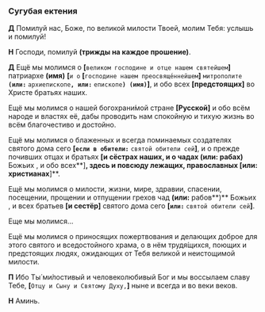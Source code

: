 
<span id="sugubaja" />

### Сугубая ектения

**Д** Помилуй нас, Боже, по великой милости Твоей, молим Тебя: услышь и помилуй!

**Н** Господи, помилуй **(трижды на каждое прошение)**.

**Д** Ещё мы молимся о **[**`великом господине и отце нашем святейшем`**]** патриархе **(имя)** **[**`и о` **[**`господине нашем преосвяще́ннейшем`**]** `митрополите` **`(или:`** `архиепископе`**`, или:`** `епископе`**`) (имя)`]**, и обо всех **[**предстоящих**]** во Христе братьях наших.

Ещё мы молимся о нашей богохрани́мой стране **[**Русской**]** и обо всём народе и властях её, дабы проводить нам спокойную и тихую жизнь во всём благочестиво и достойно.

Ещё мы молимся о блаженных и всегда поминаемых создателях святого дома сего **[`если в обители:`** `святой обители сей`**]**, и о прежде почивших отцах и братьях **[**и сёстрах наших, и о чадах **(или:** рабах**)** Божьих <NamesEditorInput type="Об упокоении" />, и обо всех**]**, здесь и повсюду лежащих, православных **[или:** христианах**]**.

Ещё мы молимся о милости, жизни, мире, здравии, спасении, посещении, прощении и отпущении грехов чад **(или:** рабов**)** Божьих <NamesEditorInput type="О здравии" />, и всех братьев **[**и сестёр**]** святого дома сего **[`или:`** `святой обители сей`**]**.

Еще мы молимся… <NamesEditorInput type="Личные прошения" placeholder="здесь вы можете добавить свои личные прошения" />

Ещё мы молимся о приносящих пожертвования и делающих доброе для этого святого и вседостойного храма, о в нём трудя́щихся, поющих и предстоящих людях, ожидающих от Тебя великой и неистощимой милости.

<CustomPrayers type="Sugubaja" />

**П** Ибо Ты́ ми́лостивый и человеколюбивый Бог и мы воссылаем славу Тебе, **[**`Отцу и Сыну и Святому Духу,`**]** ныне и всегда и во веки веков.

**Н** Аминь.
